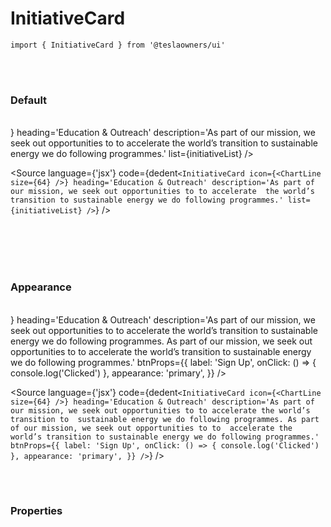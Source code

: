 

<Meta title='02. Molecules / InitiativeCard' component={InitiativeCard} />

# InitiativeCard

`import { InitiativeCard } from '@teslaowners/ui'`

<br />
<br />

### Default

<br />

<Story name='Default'>
  <div className='doc-story__preview' style={{ zoom: '100%' }}>
    <div className='flex items-center gap-4'>
      <InitiativeCard
        icon={<ChartLine size={64} />}
        heading='Education & Outreach'
        description='As part of our mission, we seek out opportunities to to accelerate the world’s transition to sustainable energy we do following programmes.'
        list={initiativeList}
      />
    </div>
  </div>
</Story>

<Source language={'jsx'} code={dedent`<InitiativeCard
        icon={<ChartLine size={64} />}
        heading='Education & Outreach'
        description='As part of our mission, we seek out opportunities to to accelerate 
        the world’s transition to sustainable energy we do following programmes.'
        list={initiativeList}
      />`} />

<br />
<br />

<br />
<br />

### Appearance

<br />

<Story name='Appearance'>
  <div className='doc-story__preview' style={{ zoom: '100%' }}>
    <div className='flex items-center gap-4'>
      <InitiativeCard
        icon={<ChartLine size={64} />}
        heading='Education & Outreach'
        description='As part of our mission, we seek out opportunities to to accelerate the world’s transition to sustainable energy we do following programmes. As part of our mission, we seek out opportunities to to accelerate the world’s transition to sustainable energy we do following programmes.'
        btnProps={{
          label: 'Sign Up',
          onClick: () => {
            console.log('Clicked')
          },
          appearance: 'primary',
        }}
      />
    </div>
  </div>
</Story>

<Source language={'jsx'} code={dedent`<InitiativeCard
        icon={<ChartLine size={64} />}
        heading='Education & Outreach'
        description='As part of our mission, we seek out opportunities to to accelerate the world’s transition to 
        sustainable energy we do following programmes. As part of our mission, we seek out opportunities to to 
        accelerate the world’s transition to sustainable energy we do following programmes.'
        btnProps={{
          label: 'Sign Up',
          onClick: () => {
            console.log('Clicked')
          },
          appearance: 'primary',
        }}
      />`} />

<br />
<br />

### Properties

<ArgsTable of={InitiativeCard} />
